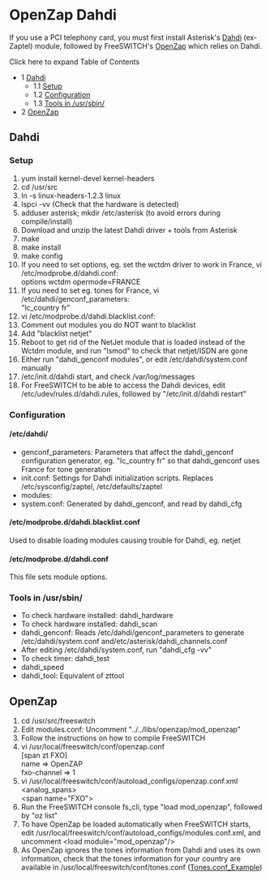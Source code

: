 
# OpenZap Dahdi 

 

If you use a PCI telephony card, you must first install Asterisk's [Dahdi](http://www.voip-info.org/wiki/view/DAHDI) (ex-Zaptel) module, followed by FreeSWITCH's [OpenZap](./index.mdx#--) which relies on Dahdi.

Click here to expand Table of Contents

* 1 [Dahdi](#openzap)  
   * 1.1 [Setup](#openzap)  
   * 1.2 [Configuration](#configuration)  
   * 1.3 [Tools in /usr/sbin/](#tools-in-usrsbin)
* 2 [OpenZap](#openzap)

## Dahdi

### Setup

1. yum install kernel-devel kernel-headers
2. cd /usr/src
3. ln -s linux-headers-1.2.3 linux
4. lspci -vv (Check that the hardware is detected)
5. adduser asterisk; mkdir /etc/asterisk (to avoid errors during compile/install)
6. Download and unzip the latest Dahdi driver + tools from Asterisk
7. make
8. make install
9. make config
10. If you need to set options, eg. set the wctdm driver to work in France, vi /etc/modprobe.d/dahdi.conf:  
options wctdm opermode=FRANCE
11. If you need to set eg. tones for France, vi /etc/dahdi/genconf\_parameters:  
"lc\_country fr"
12. vi /etc/modprobe.d/dahdi.blacklist.conf:  
   1. Comment out modules you do NOT want to blacklist  
   2. Add "blacklist netjet"
13. Reboot to get rid of the NetJet module that is loaded instead of the Wctdm module, and run "lsmod" to check that netjet/ISDN are gone
14. Either run "dahdi\_genconf modules", or edit /etc/dahdi/system.conf manually
15. /etc/init.d/dahdi start, and check /var/log/messages
16. For FreeSWITCH to be able to access the Dahdi devices, edit /etc/udev/rules.d/dahdi.rules, followed by "/etc/init.d/dahdi restart"

### Configuration

#### /etc/dahdi/

* genconf\_parameters: Parameters that affect the dahdi\_genconf configuration generator, eg. "lc\_country fr" so that dahdi\_genconf uses France for tone generation
* init.conf: Settings for Dahdi initialization scripts. Replaces /etc/sysconfig/zaptel, /etc/defaults/zaptel
* modules: 
* system.conf: Generated by dahdi\_genconf, and read by dahdi\_cfg

#### /etc/modprobe.d/dahdi.blacklist.conf

Used to disable loading modules causing trouble for Dahdi, eg. netjet

#### /etc/modprobe.d/dahdi.conf

This file sets module options.

### Tools in /usr/sbin/

* To check hardware installed: dahdi\_hardware
* To check hardware installed: dahdi\_scan
* dahdi\_genconf: Reads /etc/dahdi/genconf\_parameters to generate /etc/dahdi/system.conf and/etc/asterisk/dahdi\_channels.conf
* After editing /etc/dahdi/system.conf, run "dahdi\_cfg -vv"
* To check timer: dahdi\_test
* dahdi\_speed
* dahdi\_tool: Equivalent of zttool

## OpenZap

1. cd /usr/src/freeswitch
2. Edit modules.conf: Uncomment "../../libs/openzap/mod\_openzap"
3. Follow the instructions on how to compile FreeSWITCH
4. vi /usr/local/freeswitch/conf/openzap.conf  
\[span zt FXO\]  
name => OpenZAP  
fxo-channel => 1
5. vi /usr/local/freeswitch/conf/autoload\_configs/openzap.conf.xml  
&lt;analog\_spans>  
&lt;span name="FXO">
6. Run the FreeSWITCH console fs\_cli, type "load mod\_openzap", followed by "oz list"
7. To have OpenZap be loaded automatically when FreeSWITCH starts, edit /usr/local/freeswitch/conf/autoload\_configs/modules.conf.xml, and uncomment &lt;load module="mod\_openzap"/>
8. As OpenZap ignores the tones information from Dahdi and uses its own information, check that the tones information for your country are available in /usr/local/freeswitch/conf/tones.conf ([Tones.conf\_Example](../../Client-and-Developer-Interfaces/FreeTDM/Tones.conf-Examples_9634287.mdx#about))


